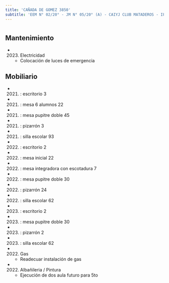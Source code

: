 ```yaml
---
title: 'CAÑADA DE GOMEZ 3850'
subtitle: 'EEM N° 02/20° - JM N° 05/20° (A) - CAIYJ CLUB MATADEROS - IFTS N° 02'
---
```


#


## Mantenimiento

*  (2023) Electricidad 
    + Colocación de luces de emergencia


## Mobiliario

*  (2021) : escritorio 3 

*  (2021) : mesa 6 alumnos 22 

*  (2021) : mesa pupitre doble 45 

*  (2021) : pizarrón 3 

*  (2021) : silla escolar 93 

*  (2022) : escritorio 2 

*  (2022) : mesa inicial 22 

*  (2022) : mesa integradora con escotadura 7 

*  (2022) : mesa pupitre doble 30 

*  (2022) : pizarrón 24 

*  (2022) : silla escolar 62 

*  (2023) : escritorio 2 

*  (2023) : mesa pupitre doble 30 

*  (2023) : pizarrón 2 

*  (2023) : silla escolar 62 




*  (2022) Gas 
    + Readecuar instalación de gas

*  (2022) Albañileria / Pintura 
    + Ejecución de dos aula futuro para 5to




